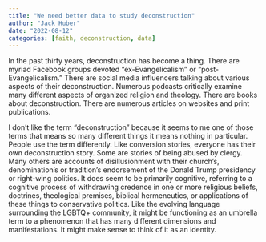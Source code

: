 ```yaml
---
title: "We need better data to study deconstruction"
author: "Jack Huber"
date: "2022-08-12"
categories: [faith, deconstruction, data]
---
```


In the past thirty years, deconstruction has become a thing. There are myriad Facebook groups devoted "ex-Evangelicalism" or "post-Evangelicalism." There are social media influencers talking about various aspects of their deconstruction. Numerous podcasts critically examine many different aspects of organized religion and theology. There are books about deconstruction. There are numerous articles on websites and print publications.

I don't like the term "deconstruction" because it seems to me one of those terms that means so many different things it means nothing in particular. People use the term differently. Like conversion stories, everyone has their own deconstruction story. Some are stories of being abused by clergy. Many others are accounts of disillusionment with their church's, denomination's or tradition's endorsement of the Donald Trump presidency or right-wing politics. It does seem to be primarily cognitive, referring to a cognitive process of withdrawing credence in one or more religious beliefs, doctrines, theological premises, biblical hermeneutics, or applications of these things to conservative politics. Like the evolving language surrounding the LGBTQ+ community, it might be functioning as an umbrella term to a phenomenon that has many different dimensions and manifestations. It might make sense to think of it as an identity.
